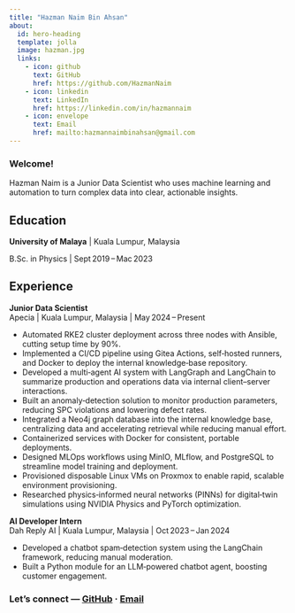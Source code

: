 ```yaml
---
title: "Hazman Naim Bin Ahsan"
about:
  id: hero-heading
  template: jolla
  image: hazman.jpg
  links:
    - icon: github
      text: GitHub
      href: https://github.com/HazmanNaim
    - icon: linkedin
      text: LinkedIn
      href: https://linkedin.com/in/hazmannaim
    - icon: envelope
      text: Email
      href: mailto:hazmannaimbinahsan@gmail.com
---
```

### Welcome!

:::{#hero-heading}

Hazman Naim is a Junior Data Scientist who uses machine learning and automation to turn complex data into clear, actionable insights.

## Education

**University of Malaya** | Kuala Lumpur, Malaysia

B.Sc. in Physics | Sept 2019 – Mac 2023


## Experience

**Junior Data Scientist**  
Apecia | Kuala Lumpur, Malaysia | May 2024 – Present

  - Automated RKE2 cluster deployment across three nodes with Ansible, cutting setup time by 90%.  
  - Implemented a CI/CD pipeline using Gitea Actions, self‑hosted runners, and Docker to deploy the internal knowledge‑base repository.  
  - Developed a multi‑agent AI system with LangGraph and LangChain to summarize production and operations data via internal client–server interactions.  
  - Built an anomaly‑detection solution to monitor production parameters, reducing SPC violations and lowering defect rates.  
  - Integrated a Neo4j graph database into the internal knowledge base, centralizing data and accelerating retrieval while reducing manual effort.  
  - Containerized services with Docker for consistent, portable deployments.  
  - Designed MLOps workflows using MinIO, MLflow, and PostgreSQL to streamline model training and deployment.  
  - Provisioned disposable Linux VMs on Proxmox to enable rapid, scalable environment provisioning.  
  - Researched physics‑informed neural networks (PINNs) for digital‑twin simulations using NVIDIA Physics and PyTorch optimization.  

**AI Developer Intern**  
Dah Reply AI | Kuala Lumpur, Malaysia | Oct 2023 – Jan 2024

  - Developed a chatbot spam‑detection system using the LangChain framework, reducing manual moderation.  
  - Built a Python module for an LLM‑powered chatbot agent, boosting customer engagement.  

:::

### Let’s connect — [GitHub](https://github.com/HazmanNaim) · [Email](mailto:hazmannaimbinahsan@gmail.com)
